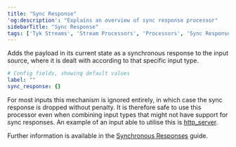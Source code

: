 ```yaml
---
title: "Sync Response"
'og:description': "Explains an overview of sync response processor"
sidebarTitle: "Sync Response"
tags: ['Tyk Streams', 'Stream Processors', 'Processors', 'Sync Response', 'sync_response']
---
```


Adds the payload in its current state as a synchronous response to the input source, where it is dealt with according to that specific input type.

```yml
# Config fields, showing default values
label: ""
sync_response: {}
```

For most inputs this mechanism is ignored entirely, in which case the sync response is dropped without penalty. It is therefore safe to use this processor even when combining input types that might not have support for sync responses. An example of an input able to utilise this is [http_server](/5.5/product-stack/tyk-streaming/configuration/inputs/http-server).

Further information is available in the [Synchronous Responses](/5.5/product-stack/tyk-streaming/guides/sync-responses) guide.
